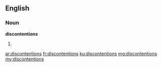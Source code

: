 ==English==

===Noun===
'''discontentions'''

# {{plural of|discontention}}

[[ar:discontentions]]
[[fr:discontentions]]
[[ku:discontentions]]
[[mg:discontentions]]
[[my:discontentions]]